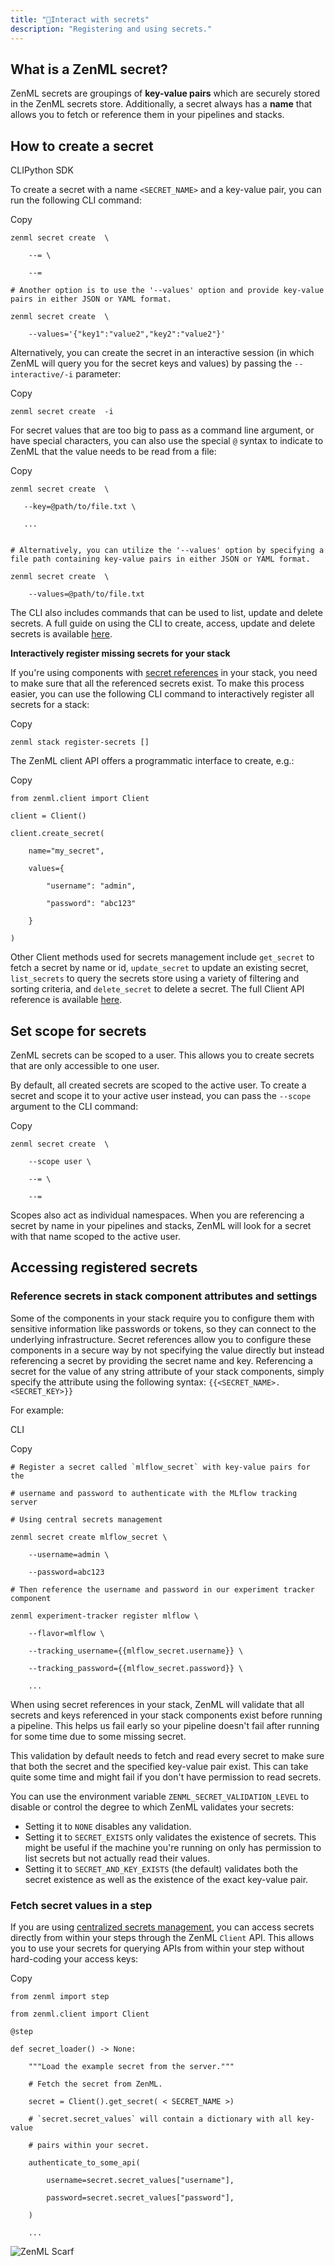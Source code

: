 ```yaml
---
title: "🔐Interact with secrets"
description: "Registering and using secrets."
---
```


## What is a ZenML secret?

ZenML secrets are groupings of **key-value pairs** which are securely stored in the ZenML secrets store. Additionally, a secret always has a **name** that allows you to fetch or reference them in your pipelines and stacks.

## How to create a secret

CLIPython SDK

To create a secret with a name `<SECRET_NAME>` and a key-value pair, you can run the following CLI command:

Copy

```
zenml secret create  \

    --= \

    --=

# Another option is to use the '--values' option and provide key-value pairs in either JSON or YAML format.

zenml secret create  \

    --values='{"key1":"value2","key2":"value2"}'
```

Alternatively, you can create the secret in an interactive session (in which ZenML will query you for the secret keys and values) by passing the `--interactive/-i` parameter:

Copy

```
zenml secret create  -i
```

For secret values that are too big to pass as a command line argument, or have special characters, you can also use the special `@` syntax to indicate to ZenML that the value needs to be read from a file:

Copy

```
zenml secret create  \

   --key=@path/to/file.txt \

   ...
   

# Alternatively, you can utilize the '--values' option by specifying a file path containing key-value pairs in either JSON or YAML format.

zenml secret create  \

    --values=@path/to/file.txt
```

The CLI also includes commands that can be used to list, update and delete secrets. A full guide on using the CLI to create, access, update and delete secrets is available [here](https://sdkdocs.zenml.io/latest/cli/#zenml.cli--secrets-management).

**Interactively register missing secrets for your stack**

If you're using components with [secret references](/how-to/interact-with-secrets#reference-secrets-in-stack-component-attributes-and-settings) in your stack, you need to make sure that all the referenced secrets exist. To make this process easier, you can use the following CLI command to interactively register all secrets for a stack:

Copy

```
zenml stack register-secrets []
```

The ZenML client API offers a programmatic interface to create, e.g.:

Copy

```
from zenml.client import Client

client = Client()

client.create_secret(

    name="my_secret",

    values={

        "username": "admin",

        "password": "abc123"

    }

)
```

Other Client methods used for secrets management include `get_secret` to fetch a secret by name or id, `update_secret` to update an existing secret, `list_secrets` to query the secrets store using a variety of filtering and sorting criteria, and `delete_secret` to delete a secret. The full Client API reference is available [here](https://sdkdocs.zenml.io/latest/core%5Fcode%5Fdocs/core-client/).

## Set scope for secrets

ZenML secrets can be scoped to a user. This allows you to create secrets that are only accessible to one user.

By default, all created secrets are scoped to the active user. To create a secret and scope it to your active user instead, you can pass the `--scope` argument to the CLI command:

Copy

```
zenml secret create  \

    --scope user \

    --= \

    --=
```

Scopes also act as individual namespaces. When you are referencing a secret by name in your pipelines and stacks, ZenML will look for a secret with that name scoped to the active user.

## Accessing registered secrets

### Reference secrets in stack component attributes and settings

Some of the components in your stack require you to configure them with sensitive information like passwords or tokens, so they can connect to the underlying infrastructure. Secret references allow you to configure these components in a secure way by not specifying the value directly but instead referencing a secret by providing the secret name and key. Referencing a secret for the value of any string attribute of your stack components, simply specify the attribute using the following syntax: `{{<SECRET_NAME>.<SECRET_KEY>}}`

For example:

CLI

Copy

```
# Register a secret called `mlflow_secret` with key-value pairs for the

# username and password to authenticate with the MLflow tracking server

# Using central secrets management

zenml secret create mlflow_secret \

    --username=admin \

    --password=abc123

# Then reference the username and password in our experiment tracker component

zenml experiment-tracker register mlflow \

    --flavor=mlflow \

    --tracking_username={{mlflow_secret.username}} \

    --tracking_password={{mlflow_secret.password}} \

    ...
```

When using secret references in your stack, ZenML will validate that all secrets and keys referenced in your stack components exist before running a pipeline. This helps us fail early so your pipeline doesn't fail after running for some time due to some missing secret.

This validation by default needs to fetch and read every secret to make sure that both the secret and the specified key-value pair exist. This can take quite some time and might fail if you don't have permission to read secrets.

You can use the environment variable `ZENML_SECRET_VALIDATION_LEVEL` to disable or control the degree to which ZenML validates your secrets:

* Setting it to `NONE` disables any validation.
* Setting it to `SECRET_EXISTS` only validates the existence of secrets. This might be useful if the machine you're running on only has permission to list secrets but not actually read their values.
* Setting it to `SECRET_AND_KEY_EXISTS` (the default) validates both the secret existence as well as the existence of the exact key-value pair.

### Fetch secret values in a step

If you are using [centralized secrets management](/how-to/interact-with-secrets), you can access secrets directly from within your steps through the ZenML `Client` API. This allows you to use your secrets for querying APIs from within your step without hard-coding your access keys:

Copy

```
from zenml import step

from zenml.client import Client

@step

def secret_loader() -> None:

    """Load the example secret from the server."""

    # Fetch the secret from ZenML.

    secret = Client().get_secret( < SECRET_NAME >)

    # `secret.secret_values` will contain a dictionary with all key-value

    # pairs within your secret.

    authenticate_to_some_api(

        username=secret.secret_values["username"],

        password=secret.secret_values["password"],

    )

    ...
```

![ZenML Scarf](/images/how-to)